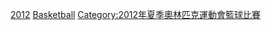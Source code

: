 
{{See also|2012年夏季奧林匹克運動會籃球比賽}}

{{categoryTOC}}
{{Commons category|2012 Summer Olympics basketball players}}


[[Category:各年夏季奧林匹克運動會籃球運動員|2012]]
[[Category:2012年夏季奧林匹克運動會運動員|Basketball]]
[[Category:2012年夏季奧林匹克運動會籃球比賽|Category:2012年夏季奧林匹克運動會籃球比賽]]